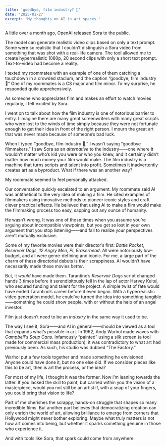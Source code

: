 ```yaml
---
title: 'goodbye, film industry? 👋'
date: '2025-01-27'
excerpt: 'My thoughts on AI in art spaces.'
---
```


A little over a month ago, OpenAI released Sora to the public.

The model can generate realistic video clips based on only a text prompt. Some were so realistic that I couldn’t distinguish a Sora video from something that was shot with a real-life camera. The tool allowed me to create hyperrealistic 1080p, 20 second clips with only a short text prompt. Text-to-video had become a reality. 

I texted my roommates with an example of one of them catching a touchdown in a crowded stadium, and the caption “goodbye, film industry 👋” One of my roommates is a CS major and film minor. To my surprise, he responded quite apprehensively. 

As someone who appreciates film and makes an effort to watch movies regularly, I felt excited by Sora. 

I went on to talk about how the film industry is one of notorious barrier to entry. I imagine there are many great screenwriters with many great scripts who were lost to the winds of time simply because they were not fortunate enough to get their idea in front of the right person. I mourn the great art that was never made because of someone’s bad luck. 

When I typed “goodbye, film industry 👋,” I wasn’t saying “goodbye filmmakers.” I saw Sora as an *alternative* to the industry——one where it wouldn’t matter who’s kid you were or who you knew, and it certainly didn’t matter how much money your film would make. The film industry is a machine that turns scripts and talent into profit. Sometimes it inadvertently creates art as a byproduct. What if there was an another way?

My roommate seemed to feel personally attacked.

Our conversation quickly escalated to an argument. My roommate said AI was antithetical to the very idea of making a film. He cited examples of filmmakers using innovative methods to pioneer iconic styles and craft clever practical effects. He believed that using AI to make a film would make the filmmaking process too easy, sapping out any ounce of humanity.

He wasn’t wrong. It was one of those times when you assume you’re arguing about incompatible viewpoints, but you get so lost in your own argument that you stop listening——and fail to realize your perspectives aren’t mutually exclusive. 

Some of my favorite movies were their director’s first: *Bottle Rocket*, *Reservoir Dogs*, *12 Angry Men*, *Pi*, *Eraserhead*. All were notoriously low-budget, and all were genre-defining and iconic. For me, a large part of the charm of these directorial debuts is their scrappiness. AI wouldn’t have necessarily made these movies *better*.

But, it *would* have made them. Tarantino’s *Reservoir Dogs* script changed hands 3 times before it serendipitously fell in the lap of actor Harvey Keitel, who secured funding and talent for the project. A simple twist of fate would have ended Tarantino’s career before it even began. With a hyperrealistic video generation model, he could’ve turned the idea into something tangible——something he could show people, with or without the help of an angel investor. 

Film just doesn’t need to be an *industry* in the same way it used to be.

The way I see it, Sora——and AI in general——should be viewed as a tool that expands what’s possible in art. In 1962, Andy Warhol made waves with *Campbell's Soup Cans*. Infamously “painted” using a silk screen (a tool made for commercial mass production), it was contradictory to what art had previously been. As such, his studio was dubbed “The Factory.”

Warhol put a few tools together and made something he envisioned. Anyone could have done it, but no one else did. If we consider pieces like this to be art, then is art the process, or the idea? 

For most of my life, I thought it was the former. Now I’m leaning towards the latter. If you lacked the skill to paint, but carried within you the vision of a masterpiece, would you not still be an artist if, with a snap of your fingers, you could bring that vision to life?

Part of me cherishes the scrappy, hands-on struggle that shapes so many incredible films. But another part believes that democratizing creation can only enrich the world of art, allowing brilliance to emerge from corners that Hollywood might never bother exploring. Maybe what truly matters is not how art comes into being, but whether it sparks something genuine in those who experience it.

And with tools like Sora, that spark could come from anywhere.